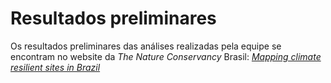 # Resultados preliminares

Os resultados preliminares das análises realizadas pela equipe se encontram no website da _The Nature Conservancy_ Brasil: [_Mapping climate resilient
sites in Brazil_](https://projeto-resiliencia-tnc.hub.arcgis.com/?share=link)

